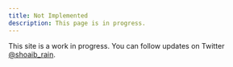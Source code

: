 ```yaml
---
title: Not Implemented
description: This page is in progress.
---
```


<Callout>

This site is a work in progress. You can follow updates on Twitter [@shoaib_rain](https://twitter.com/shoaib_rain).

</Callout>
